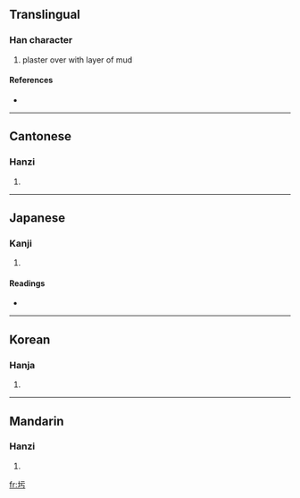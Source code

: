 ==Translingual==

===Han character===
{{Han char|rn=32|rad=土|as=03|sn=6|four=4112<sub>7</sub>|canj=土一一尸 (GMMS)}}

# plaster over with layer of mud

====References====
* {{Han ref|kx=0223.140|dkj=04885|dj=0456.030|hdz=10418.020|uh=572C|ud=22316|bh=A664|bd=42596}}

----

==Cantonese==

===Hanzi===
{{yue-hanzi|jyut=|y=wu1}}

# {{defn|Cantonese}}

----

==Japanese==

===Kanji===
{{ja-kanji|grade=|rs=土03}}

# {{defn|Japanese}}

====Readings====
* {{ja-readings|on=[[お]] (o), [[う]] (u)|kun=[[こて]] (kote), [[ぬる]] (nuru)}}

----

==Korean==

===Hanja===
{{ko-hanja|hangeul=오|rv=o|mr=o}}

# {{defn|Korean}}

----

==Mandarin==

===Hanzi===
{{cmn-hanzi|pin=[[de]] ([[de5]]), [[dì]] ([[di4]]), [[wū]] ([[wu1]])|wg=te<sup>5</sup>, ti<sup>4</sup>, wu<sup>1</sup>}}

# {{defn|Mandarin}}

[[fr:圬]]